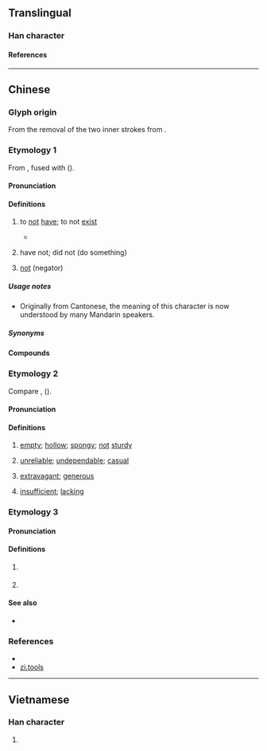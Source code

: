 {{character info}}
==Translingual==

===Han character===
{{Han char|rn=13|rad=冂|as=02|sn=4|four=40227|canj=KB,XKB|ids=⿸𠂇冂}}

====References====
{{Han ref|kx=0128.351|hdz=10096.170|uh=5187}}

----

==Chinese==

===Glyph origin===
From the removal of the two inner strokes from {{zh-l|*有|to have}}.

===Etymology 1===
{{zh-forms|alt=無,冒-Xiang}}
From {{ltc-l|無|to not have}}, fused with {{ltc-l|有|to have}} ({{zh-ref|Schuessler, 2007}}).

====Pronunciation====
{{zh-pron
|m=mǎo,mǒu
|c=mou5
|c-t=mau1
|h=pfs=mò;gd=mo2
|w=3mau
|x=mau5/mau6
|x_note=mau5 - “have not; did not”; mau6 - “to not have” (contraction of {{zh-l|*冇得}})
|ca=LL-Q9186-Justinrleung-冇.wav
|cat=v
}}

====Definitions====
{{zh-hanzi}}

# {{lb|zh|dialectal Mandarin|Cantonese|dialectal Gan|Hakka|dialectal Wu|Xiang}} to [[not]] [[have]]; to not [[exist]]
#* {{zh-x|你 冇 女朋友？梗係 唔 信 啦！……或者 有。你 唔 知 啫。|You '''don't have''' a girlfriend? Of course I don't believe you! ... Maybe you do have one, but you just don't know it.|C|ref={{lw|zh|陳慧嫻}}, {{lw|zh|紅茶館_(歌曲)|紅茶館}}}}
#: {{zh-x|冇 理由 㗎。|Impossible.|C}}
# {{lb|zh|dialectal Mandarin|Cantonese|Xiang}} have not; did not (do something) {{gloss|indicating non-completion of a verb}}
#: {{zh-x|我 冇 同 佢 講。|I '''did not''' tell him.|C}}
#: {{zh-x|佢 幾 個 月 都 冇 嚟。|He '''hasn't''' come for a few months.|C}}
# {{lb|zh|dialectal Cantonese|Nanning Pinghua}} [[not]] (negator)

=====Usage notes=====
* Originally from Cantonese, the meaning of this character is now understood by many Mandarin speakers.

=====Synonyms=====
{{zh-dial|沒有}}
{{zh-dial|不}}

====Compounds====
{{zh-der|冇有|有冇}}

===Etymology 2===
{{zh-forms}}
Compare {{cog|skb|||hollow; hole (in a tree, bamboo)|tr=phoong<sup>C2</sup>}}, {{cog|mkh-ban-pro|*pɔːŋ||hollow; flattened}} ({{zh-ref|Schuessler, 2007}}).

{{etystub|zh}}

====Pronunciation====
{{zh-pron
|h=pfs=phang;gd=pang4
|md=páng
|mn=phàⁿ
|mn-t=pan3
|cat=a
}}

====Definitions====
{{zh-hanzi}}

# {{lb|zh|Min|Hakka}} [[empty]]; [[hollow]]; [[spongy]]; [[not]] [[sturdy]]
#: {{zh-x|冇柴|'''porous''' wood|MN}}
# {{lb|zh|Min|Hakka}} [[unreliable]]; [[undependable]]; [[casual]]
# {{lb|zh|Min Nan}} [[extravagant]]; [[generous]]
#: {{zh-x|冇手|'''generous'''|MN}}
# {{lb|zh|Hakka}} [[insufficient]]; [[lacking]]

===Etymology 3===
{{zh-forms}}

====Pronunciation====
{{zh-pron
|c=mou2
|cat=v
}}

====Definitions====
{{zh-hanzi}}

# {{lb|zh|Cantonese}} {{contraction of|yue|唔好||[[don't]]}}
#: {{zh-x|冇{mou2} 煩 我！|'''Don't''' annoy me!|C}}
# {{lb|zh|Cantonese|uncommon|or|dated}} {{n-g|used at the end of questions to ask if one has done something yet}}
#: {{zh-syn|*未}}
#: {{zh-x|食 咗 飯 冇{mou2}？|Have you eaten?|C}}

====See also====
* {{s|don't}} {{zh-l|好冇}}

===References===
* {{R:yue:mfccd}}
* [http://zi.tools/zi/冇 zi.tools]

----

==Vietnamese==

===Han character===
{{vi-readings|reading=[[mậu]]|rs=冂02}}

# {{rfdef|vi|sort=冂02}}

{{cln|vi|Han tu}}